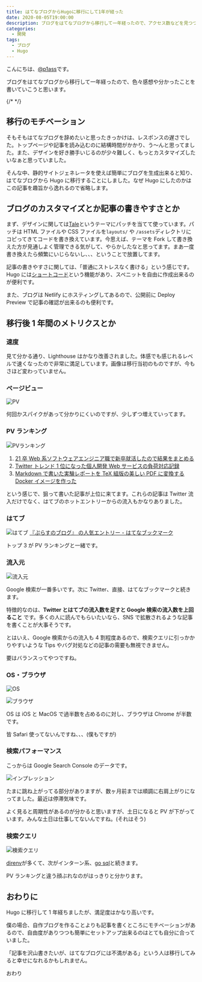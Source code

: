 ```yaml
---
title: はてなブログからHugoに移行にして1年が経った
date: 2020-08-05T19:00:00
description: ブログをはてなブログから移行して一年経ったので、アクセス数などを見つつ感想を書いていこうと思います。
categories:
  - 開発
tags:
  - ブログ
  - Hugo
---
```


こんにちは、[@p1ass](https://twitter.com/p1ass)です。

ブログをはてなブログから移行して一年経ったので、色々感想や分かったことを書いていこうと思います。

<Twitter url="https://twitter.com/p1ass/status/1280907489551151104"/>

{/* <!--more--> */}

## 移行のモチベーション

そもそもはてなブログを辞めたいと思ったきっかけは、レスポンスの遅さでした。トップページや記事を読み込むのに結構時間がかかり、う〜んと思ってました。また、デザインを好き勝手いじるのが少々難しく、もっとカスタマイズしたいなぁと思っていました。

そんな中、静的サイトジェネレータを使えば簡単にブログを生成出来ると知り、はてなブログから Hugo に移行することにしました。なぜ Hugo にしたのかはこの記事を趣旨から逸れるので省略します。

## ブログのカスタマイズとか記事の書きやすさとか

まず、デザインに関しては[Tale](https://github.com/EmielH/tale-hugo/)というテーマにパッチを当てて使っています。パッチは HTML ファイルや CSS ファイルを`layouts/` や `/assets`ディレクトリにコピってきてコードを書き換えています。今思えば、テーマを Fork して書き換えた方が見通しよく管理できる気がして、やらかしたなと思ってます。まあ一度書き換えたら頻繁にいじらないし、、、ということで放置してます。

記事の書きやすさに関しては、「普通にストレスなく書ける」という感じです。Hugo には[ショートコード](https://gohugo.io/content-management/shortcodes/)という機能があり、スペニットを自由に作成出来るのが便利です。

また、ブログは Netlify にホスティングしてあるので、公開前に Deploy Preview で記事の確認が出来るのも便利です。

## 移行後 1 年間のメトリクスとか

### 速度

見て分かる通り、Lighthouse はかなり改善されました。体感でも感じれるレベルで速くなったので非常に満足しています。画像は移行当初のものですが、今もさほど変わっていません。

<Twitter url="https://twitter.com/p1ass/status/1147207034019860481"/>

### ページビュー

![PV](pv.png)

何回かスパイクがあって分かりにくいのですが、少しずつ増えていってます。

### PV ランキング

![PVランキング](pv_ranking.png)

1. [21 卒 Web 系ソフトウェアエンジニア職で新卒就活したので結果をまとめる](/posts/job-hunting-2021/)
1. [Twitter トレンド 1 位になった個人開発 Web サービスの負荷対応記録](/posts/midare)
1. [Markdown で書いた実験レポートを TeX 組版の美しい PDF に変換する Docker イメージを作った](/posts/mdtopdf)

という感じで、狙って書いた記事が上位に来てます。これらの記事は Twitter 流入だけでなく、はてブのホットエントリーからの流入もかなりありました。

### はてブ

![はてブ](hateb.png)
[『ぷらすのブログ』 の人気エントリー - はてなブックマーク](https://b.hatena.ne.jp/entrylist?url=https%3A%2F%2Fblog.p1ass.com%2F&sort=count)

トップ 3 が PV ランキングと一緒です。

### 流入元

![流入元](traffic.png)

Google 検索が一番多いです。次に Twitter、直接、はてなブックマークと続きます。

特徴的なのは、**Twitter とはてブの流入数を足すと Google 検索の流入数を上回ること** です。多くの人に読んでもらいたいなら、SNS で拡散されるような記事を書くことが大事そうです。

とはいえ、Google 検索からの流入も 4 割程度あるので、検索クエリに引っかかりやすいような Tips やバグ対処などの記事の需要も無視できません。

要はバランスってやつですね。

### OS・ブラウザ

![OS](os.png)

![ブラウザ](browser.png)

OS は iOS と MacOS で過半数を占めるのに対し、ブラウザは Chrome が半数です。

皆 Safari 使ってないんですね、、、(僕もですが)

### 検索パフォーマンス

こっからは Google Search Console のデータです。

![インプレッション](imp.png)

たまに跳ね上がってる部分がありますが、数ヶ月前までは順調に右肩上がりになってました。最近は停滞気味です。

よく見ると周期性があるのが分かると思いますが、土日になると PV が下がっています。みんな土日は仕事してないんですね。(それはそう)

### 検索クエリ

![検索クエリ](query.png)

[direnv](/posts/direnv-dotenv)が多くて、次がインターン系、[go sql](/posts/go-database-sql-wrapper)と続きます。

PV ランキングと違う顔ぶれなのがはっきりと分かります。

## おわりに

Hugo に移行して 1 年経ちましたが、満足度はかなり高いです。

僕の場合、自作ブログを作ることよりも記事を書くところにモチベーションがあるので、自由度がありつつも簡単にセットアップ出来るのはとても自分に合っていました。

「記事を沢山書きたいが、はてなブログには不満がある」という人は移行してみると幸せになれるかもしれません。

おわり
